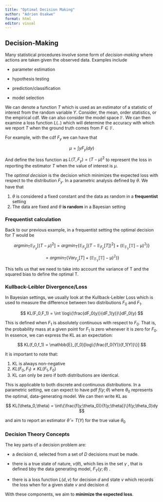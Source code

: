 ---
title: "Optimal Decision Making"
author: "Adrien Osakwe"
format: html
editor: visual
---

## Decision-Making

Many statistical procedures involve some form of *decision-making* where actions are taken given the observed data. Examples include

-   parameter estimation

-   hypothesis testing

-   prediction/classification

-   model selection

We can denote a function $T$ which is used as an estimator of a statistic of interest from the random variable $Y$. Consider, the mean, order statistics, or the empirical cdf. We can also consider the model space $\mathbb{F}$. We can then examine a loss function $L(..)$ which will determine the accuracy with which we report $T$ when the ground truth comes from $F \in \mathbb{F}$.

For example, with the cdf $F_y$ we can have that

$$
\mu = \int yF_y(dy)
$$

And define the loss function as $L(T,F_y) = (T - \mu)^2$ to represent the loss in reporting the estimator $T$ when the value of interest is $\mu$.

The *optimal decision* is the decision which minimizes the expected loss with respect to the distribution $F_y$. In a parametric analysis defined by $\theta$. We have that

1.  $\theta$ is considered a fixed constant and the data as random in a **frequentist** setting
2.  The data are fixed and $\theta$ **is random** in a Bayesian setting

### Frequentist calculation

Back to our previous example, in a frequentist setting the optimal decision for $T$ would be

$$
argmin_{\text{T}}\mathbb{E}_{F_y}[(T- \mu)^2] = argmin_{\text{T}}\{\mathbb{E}_{F_y}[(T -\mathbb{E}_{F_y}[T])^2] + (\mathbb{E_{F_y}[T] - \mu)^2}) \}
$$

$$
= argmin_{\text{T}}\{Var_{F_y}[T] + (\mathbb{E_{F_y}[T] - \mu)^2})\}
$$

This tells us that we need to take into account the variance of T and the squared bias to define the optimal T.

### Kullback-Leibler Divergence/Loss

In Bayesian settings, we usually look at the Kullback-Leibler Loss which is used to measure the difference between two distributions $F_0$ and $F_1$.

$$
KL(F_0,F_1) = \int \log\{\frac{dF_0(y)}{dF_1(y)}\}dF_0(y)
$$

This is defined when $F_1$ is absolutely continuous with respect to $F_0$. That is, the probability mass at a given point for $F_1$ is zero whenever it is zero for $F_0$. In essence, we can express the KL as an expectation:

$$
KL(f_0,f_1) = \mathbb{E}_{f_0}[log\{\frac{f_0(Y)}{f_1(Y)}\}]
$$

It is important to note that:

1.  KL is always non-negative
2.  $KL(F_0,F_1) \neq KL(F_1,F_0)$
3.  KL can only be zero if both distributions are identical.

This is applicable to both discrete and continuous distributions. In a parametric setting, we can expect to have pdf $f(y;\theta)$ where $\theta_0$ represents the optimal, data-generating model. We can then write KL as

$$
KL(\theta_0,\theta) = \int\{\frac{f(y;\theta_0)}{f(y;\theta)}\}f(y;\theta_0)dy
$$

and aim to report an estimator $\hat{\theta} = T(Y)$ for the true value $\theta_0$

### Decision Theory Concepts

The key parts of a decision problem are:

-   a decision d, selected from a set of $D$ decisions must be made.

-   there is a true state of nature, $v(\theta)$, which lies in the set $\gamma$ , that is defined bby the data generating model, $F_Y(y;\theta)$ .

-   there is a loss function $L(d,v)$ for decision $d$ and state $v$ which records the loss when for a given state $v$ and decision $d$.

With these components, we aim to **minimize the expected loss**.
